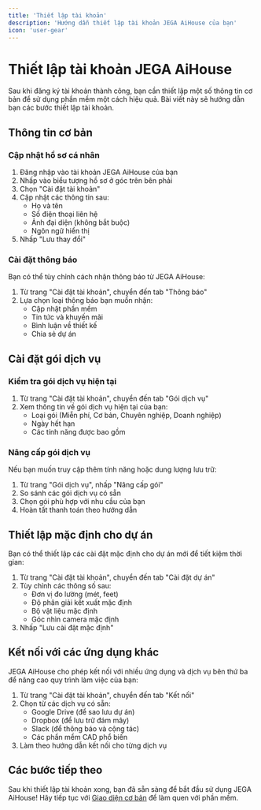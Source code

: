 ```yaml
---
title: 'Thiết lập tài khoản'
description: 'Hướng dẫn thiết lập tài khoản JEGA AiHouse của bạn'
icon: 'user-gear'
---
```


# Thiết lập tài khoản JEGA AiHouse

Sau khi đăng ký tài khoản thành công, bạn cần thiết lập một số thông tin cơ bản để sử dụng phần mềm một cách hiệu quả. Bài viết này sẽ hướng dẫn bạn các bước thiết lập tài khoản.

## Thông tin cơ bản

### Cập nhật hồ sơ cá nhân

1. Đăng nhập vào tài khoản JEGA AiHouse của bạn
2. Nhấp vào biểu tượng hồ sơ ở góc trên bên phải
3. Chọn "Cài đặt tài khoản"
4. Cập nhật các thông tin sau:
   - Họ và tên
   - Số điện thoại liên hệ
   - Ảnh đại diện (không bắt buộc)
   - Ngôn ngữ hiển thị
5. Nhấp "Lưu thay đổi"

### Cài đặt thông báo

Bạn có thể tùy chỉnh cách nhận thông báo từ JEGA AiHouse:

1. Từ trang "Cài đặt tài khoản", chuyển đến tab "Thông báo"
2. Lựa chọn loại thông báo bạn muốn nhận:
   - Cập nhật phần mềm
   - Tin tức và khuyến mãi
   - Bình luận về thiết kế
   - Chia sẻ dự án

## Cài đặt gói dịch vụ

### Kiểm tra gói dịch vụ hiện tại

1. Từ trang "Cài đặt tài khoản", chuyển đến tab "Gói dịch vụ"
2. Xem thông tin về gói dịch vụ hiện tại của bạn:
   - Loại gói (Miễn phí, Cơ bản, Chuyên nghiệp, Doanh nghiệp)
   - Ngày hết hạn
   - Các tính năng được bao gồm

### Nâng cấp gói dịch vụ

Nếu bạn muốn truy cập thêm tính năng hoặc dung lượng lưu trữ:

1. Từ trang "Gói dịch vụ", nhấp "Nâng cấp gói"
2. So sánh các gói dịch vụ có sẵn
3. Chọn gói phù hợp với nhu cầu của bạn
4. Hoàn tất thanh toán theo hướng dẫn

## Thiết lập mặc định cho dự án

Bạn có thể thiết lập các cài đặt mặc định cho dự án mới để tiết kiệm thời gian:

1. Từ trang "Cài đặt tài khoản", chuyển đến tab "Cài đặt dự án"
2. Tùy chỉnh các thông số sau:
   - Đơn vị đo lường (mét, feet)
   - Độ phân giải kết xuất mặc định
   - Bộ vật liệu mặc định
   - Góc nhìn camera mặc định
3. Nhấp "Lưu cài đặt mặc định"

## Kết nối với các ứng dụng khác

JEGA AiHouse cho phép kết nối với nhiều ứng dụng và dịch vụ bên thứ ba để nâng cao quy trình làm việc của bạn:

1. Từ trang "Cài đặt tài khoản", chuyển đến tab "Kết nối"
2. Chọn từ các dịch vụ có sẵn:
   - Google Drive (để sao lưu dự án)
   - Dropbox (để lưu trữ đám mây)
   - Slack (để thông báo và cộng tác)
   - Các phần mềm CAD phổ biến
3. Làm theo hướng dẫn kết nối cho từng dịch vụ

## Các bước tiếp theo

Sau khi thiết lập tài khoản xong, bạn đã sẵn sàng để bắt đầu sử dụng JEGA AiHouse! Hãy tiếp tục với [Giao diện cơ bản](/trung-tam-huong-dan/huong-dan-nguoi-dung-moi/giao-dien-co-ban) để làm quen với phần mềm.
